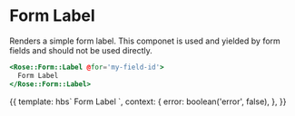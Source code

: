 
<Meta title="Rose|Form/Label" component="Form/Label" />

# Form Label

Renders a simple form label. This componet is used and yielded by form fields
and should not be used directly.

```handlebars
<Rose::Form::Label @for='my-field-id'>
  Form Label
</Rose::Form::Label>
```

<Preview>
  <Story name="Form Label">
    {{
      template: hbs`
      <Rose::Form::Label @for="my-field-id" @error={{this.error}}>
        Form Label
      </Rose::Form::Label>
    `,
      context: {
        error: boolean('error', false),
      },
    }}
  </Story>
</Preview>
